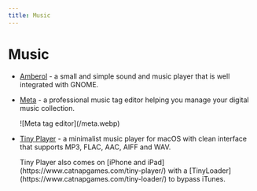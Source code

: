 ```yaml
---
title: Music
---
```



# Music

- [Amberol](https://gitlab.gnome.org/World/amberol) - a small and simple sound and music player that is well integrated with GNOME.
  <div><Tag name="Linux"/><Tag name="free"/><Tag name="open-source"/></div>

- [Meta](https://www.nightbirdsevolve.com/meta/) - a professional music tag editor helping you manage your digital music collection.
  <div><Tag name="macOS"/><Tag name="paid"/></div>
  ![Meta tag editor](/meta.webp)

- [Tiny Player](https://www.catnapgames.com/tiny-player-for-mac/) - a minimalist music player for macOS with clean interface that supports MP3, FLAC, AAC, AIFF and WAV.
  <div><Tag name=""/><Tag name="free"/></div>
  <Callout>
    Tiny Player also comes on [iPhone and iPad](https://www.catnapgames.com/tiny-player/) with a [TinyLoader](https://www.catnapgames.com/tiny-loader/) to bypass iTunes.
  </Callout>
